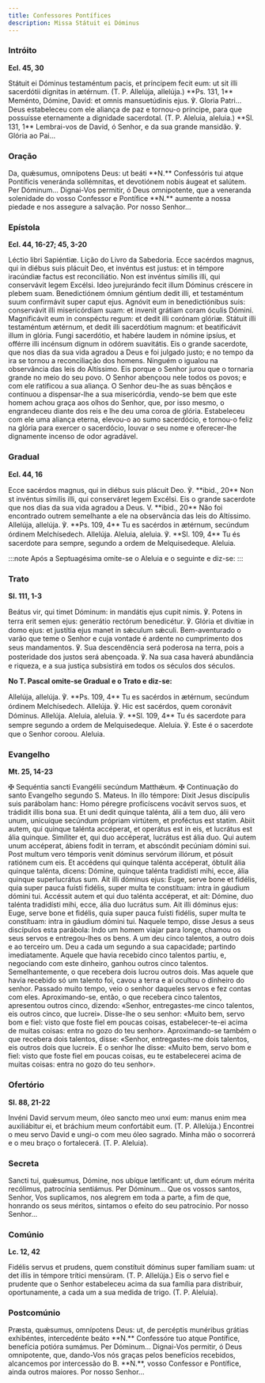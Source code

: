 ```yaml
---
title: Confessores Pontífices
description: Missa Státuit ei Dóminus
---
```


### Intróito

**Ecl. 45, 30**

<div class="side-by-side not-content">
  <span>
    Státuit ei Dóminus testaméntum pacis, et príncipem fecit eum: ut sit illi sacerdótii dígnitas in
    ætérnum. (T. P. Allelúja, allelúja.) **Ps. 131, 1** Meménto, Dómine, David: et omnis
    mansuetúdinis ejus. ℣. Gloria Patri...
  </span>
  <span>
    Deus estabeleceu com ele aliança de paz e tornou-o príncipe, para que possuísse eternamente a
    dignidade sacerdotal. (T. P. Aleluia, aleluia.) **Sl. 131, 1** Lembrai-vos de David, ó Senhor, e
    da sua grande mansidão. ℣. Glória ao Pai...
  </span>
</div>

### Oração

<div class="side-by-side not-content">
  <span>
    Da, quǽsumus, omnípotens Deus: ut beáti **N.** Confessóris tui atque Pontíficis veneránda
    sollémnitas, et devotiónem nobis áugeat et salútem. Per Dóminum...
  </span>
  <span>
    Dignai-Vos permitir, ó Deus omnipotente, que a veneranda solenidade do vosso Confessor e
    Pontífice **N.** aumente a nossa piedade e nos assegure a salvação. Por nosso Senhor...
  </span>
</div>

### Epístola

**Ecl. 44, 16-27; 45, 3-20**

<div class="side-by-side not-content">
  <span>Léctio libri Sapiéntiæ.</span>
  <span>Lição do Livro da Sabedoria.</span>
  <span>
    Ecce sacérdos magnus, qui in diébus suis plácuit Deo, et invéntus est justus: et in témpore
    iracúndiæ factus est reconciliátio. Non est invéntus símilis illi, qui conservávit legem
    Excélsi. Ideo jurejurándo fecit illum Dóminus créscere in plebem suam. Benedictiónem ómnium
    géntium dedit illi, et testaméntum suum confirmávit super caput ejus. Agnóvit eum in
    benedictiónibus suis: conservávit illi misericórdiam suam: et invenit grátiam coram óculis
    Dómini. Magnificávit eum in conspéctu regum: et dedit illi corónam glóriæ. Státuit illi
    testaméntum ætérnum, et dedit illi sacerdótium magnum: et beatificávit illum in glória. Fungi
    sacerdótio, et habére laudem in nómine ipsíus, et offérre illi incénsum dignum in odórem
    suavitátis.
  </span>
  <span>
    Eis o grande sacerdote, que nos dias da sua vida agradou a Deus e foi julgado justo; e no tempo
    da ira se tornou a reconciliação dos homens. Ninguém o igualou na observância das leis do
    Altíssimo. Eis porque o Senhor jurou que o tornaria grande no meio do seu povo. O Senhor
    abençoou nele todos os povos; e com ele ratificou a sua aliança. O Senhor deu-lhe as suas
    bênçãos e continuou a dispensar-lhe a sua misericórdia, vendo-se bem que este homem achou graça
    aos olhos do Senhor, que, por isso mesmo, o engrandeceu diante dos reis e lhe deu uma coroa de
    glória. Estabeleceu com ele uma aliança eterna, elevou-o ao sumo sacerdócio, e tornou-o feliz na
    glória para exercer o sacerdócio, louvar o seu nome e oferecer-lhe dignamente incenso de odor
    agradável.
  </span>
</div>

### Gradual

**Ecl. 44, 16**

<div class="side-by-side not-content">
  <span>
    Ecce sacérdos magnus, qui in diébus suis plácuit Deo. ℣. **ibid., 20** Non st invéntus símilis
    illi, qui conserváret legem Excélsi.
  </span>
  <span>
    Eis o grande sacerdote que nos dias da sua vida agradou a Deus. V. **ibid., 20** Não foi
    encontrado outrem semelhante a ele na observância das leis do Altíssimo.
  </span>
  <span>
    Allelúja, allelúja. ℣. **Ps. 109, 4** Tu es sacérdos in ætérnum, secúndum órdinem Melchísedech.
    Allelúja.
  </span>
  <span>
    Aleluia, aleluia. ℣. **Sl. 109, 4** Tu és sacerdote para sempre, segundo a ordem de
    Melquisedeque. Aleluia.
  </span>
</div>

:::note
Após a Septuagésima omite-se o Aleluia e o seguinte e diz-se:
:::

### Trato

**Sl. 111, 1-3**

<div class="side-by-side not-content">
  <span>
    Beátus vir, qui timet Dóminum: in mandátis ejus cupit nimis. ℣. Potens in terra erit semen ejus:
    generátio rectórum benedicétur. ℣. Glória et divítiæ in domo ejus: et justítia ejus manet in
    sǽculum sǽculi.
  </span>
  <span>
    Bem-aventurado o varão que teme o Senhor e cuja vontade é ardente no cumprimento dos seus
    mandamentos. ℣. Sua descendência será poderosa na terra, pois a posteridade dos justos será
    abençoada. ℣. Na sua casa haverá abundância e riqueza, e a sua justiça subsistirá em todos os
    séculos dos séculos.
  </span>
</div>

**No T. Pascal omite-se Gradual e o Trato e diz-se:**

<div class="side-by-side not-content">
  <span>
    Allelúja, allelúja. ℣. **Ps. 109, 4** Tu es sacérdos in ætérnum, secúndum órdinem Melchísedech.
    Allelúja. ℣. Hic est sacérdos, quem coronávit Dóminus. Allelúja.
  </span>
  <span>
    Aleluia, aleluia. ℣. **Sl. 109, 4** Tu és sacerdote para sempre segundo a ordem de
    Melquisedeque. Aleluia. ℣. Este é o sacerdote que o Senhor coroou. Aleluia.
  </span>
</div>

### Evangelho

**Mt. 25, 14-23**

<div class="side-by-side not-content">
  <span>
    <span class="text-red-500">✠</span> Sequéntia sancti Evangélii secúndum Matthǽum.
  </span>
  <span>
    <span class="text-red-500">✠</span> Continuação do santo Evangelho segundo S. Mateus.
  </span>
  <span>
    In illo témpore: Dixit Jesus discípulis suis parábolam hanc: Homo péregre proficíscens vocávit
    servos suos, et trádidit illis bona sua. Et uni dedit quinque talénta, álii a tem duo, álii vero
    unum, unicuíque secúndum própriam virtútem, et proféctus est statim. Abiit autem, qui quinque
    talénta accéperat, et operátus est in eis, et lucrátus est ália quinque. Simíliter et, qui duo
    accéperat, lucrátus est ália duo. Qui autem unum accéperat, ábiens fodit in terram, et abscóndit
    pecúniam dómini sui. Post multum vero témporis venit dóminus servórum illórum, et pósuit
    ratiónem cum eis. Et accédens qui quinque talénta accéperat, óbtulit ália quinque talénta,
    dicens: Dómine, quinque talénta tradidísti mihi, ecce, ália quinque superlucrátus sum. Ait illi
    dóminus ejus: Euge, serve bone et fidélis, quia super pauca fuísti fidélis, super multa te
    constítuam: intra in gáudium dómini tui. Accéssit autem et qui duo talénta accéperat, et ait:
    Dómine, duo talénta tradidísti mihi, ecce, ália duo lucrátus sum. Ait illi dóminus ejus: Euge,
    serve bone et fidélis, quia super pauca fuísti fidélis, super multa te constítuam: intra in
    gáudium dómini tui.
  </span>
  <span>
    Naquele tempo, disse Jesus a seus discípulos esta parábola: Indo um homem viajar para longe,
    chamou os seus servos e entregou-lhes os bens. A um deu cinco talentos, a outro dois e ao
    terceiro um. Deu a cada um segundo a sua capacidade; partindo imediatamente. Aquele que havia
    recebido cinco talentos partiu, e, negociando com este dinheiro, ganhou outros cinco talentos.
    Semelhantemente, o que recebera dois lucrou outros dois. Mas aquele que havia recebido só um
    talento foi, cavou a terra e aí ocultou o dinheiro do senhor. Passado muito tempo, veio o senhor
    daqueles servos e fez contas com eles. Aproximando-se, então, o que recebera cinco talentos,
    apresentou outros cinco, dizendo: «Senhor, entregastes-me cinco talentos, eis outros cinco, que
    lucrei». Disse-lhe o seu senhor: «Muito bem, servo bom e fiel: visto que foste fiel em poucas
    coisas, estabelecer-te-ei acima de muitas coisas: entra no gozo do teu senhor». Aproximando-se
    também o que recebera dois talentos, disse: «Senhor, entregastes-me dois talentos, eis outros
    dois que lucrei». E o senhor lhe disse: «Muito bem, servo bom e fiel: visto que foste fiel em
    poucas coisas, eu te estabelecerei acima de muitas coisas: entra no gozo do teu senhor».
  </span>
</div>

### Ofertório

**Sl. 88, 21-22**

<div class="side-by-side not-content">
  <span>
    Invéni David servum meum, óleo sancto meo unxi eum: manus enim mea auxiliábitur ei, et bráchium
    meum confortábit eum. (T. P. Allelúja.)
  </span>
  <span>
    Encontrei o meu servo David e ungi-o com meu óleo sagrado. Minha mão o socorrerá e o meu braço o
    fortalecerá. (T. P. Aleluia).
  </span>
</div>

### Secreta

<div class="side-by-side not-content">
  <span>
    Sancti tui, quǽsumus, Dómine, nos ubíque lætíficant: ut, dum eórum mérita recólimus, patrocínia
    sentiámus. Per Dóminum...
  </span>
  <span>
    Que os vossos santos, Senhor, Vos suplicamos, nos alegrem em toda a parte, a fim de que,
    honrando os seus méritos, sintamos o efeito do seu patrocínio. Por nosso Senhor...
  </span>
</div>

### Comúnio

**Lc. 12, 42**

<div class="side-by-side not-content">
  <span>
    Fidélis servus et prudens, quem constítuit dóminus super famíliam suam: ut det illis in témpore
    trítici mensúram. (T. P. Allelúja.)
  </span>
  <span>
    Eis o servo fiel e prudente que o Senhor estabeleceu acima da sua família para distribuir,
    oportunamente, a cada um a sua medida de trigo. (T. P. Aleluia).
  </span>
</div>

### Postcomúnio

<div class="side-by-side not-content">
  <span>
    Præsta, quǽsumus, omnípotens Deus: ut, de percéptis munéribus grátias exhibéntes, intercedénte
    beáto **N.** Confessóre tuo atque Pontífice, benefícia potióra sumámus. Per Dóminum...
  </span>
  <span>
    Dignai-Vos permitir, ó Deus omnipotente, que, dando-Vos nós graças pelos benefícios recebidos,
    alcancemos por intercessão do B. **N.**, vosso Confessor e Pontífice, ainda outros maiores. Por
    nosso Senhor...
  </span>
</div>
